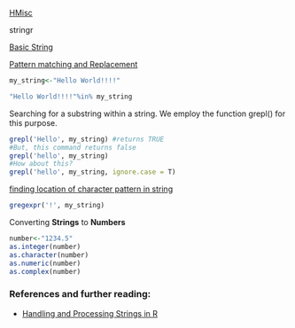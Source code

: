 
[HMisc](ftp://ftp.uni-bayreuth.de/pub/math/statlib/S/Harrell/help/Hmisc/html/sedit.html)

stringr

[Basic String](https://www.r-bloggers.com/basic-text-string-functions-in-r/)

[Pattern matching and Replacement](https://stat.ethz.ch/R-manual/R-devel/library/base/html/grep.html)

[]()

```{r creating a string}
my_string<-"Hello World!!!!"

"Hello World!!!!"%in% my_string
```

Searching for a substring within a string. We employ the function grepl() for this purpose.
```{r substring testing}
grepl('Hello', my_string) #returns TRUE
#But, this command returns false
grepl('hello', my_string)
#How about this?
grepl('hello', my_string, ignore.case = T)
```

[finding location of character pattern in string](https://stackoverflow.com/questions/14249562/find-location-of-character-in-string)
```{r location of substring}
gregexpr('!', my_string)

```

Converting **Strings** to **Numbers**
```{r}
number<-"1234.5"
as.integer(number)
as.character(number)
as.numeric(number)
as.complex(number)

```



### References and further reading:
* [Handling and Processing Strings in R](http://www.gastonsanchez.com/Handling_and_Processing_Strings_in_R.pdf)



